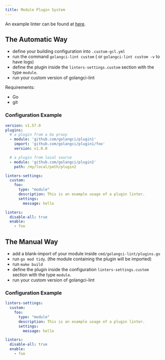 ```yaml
---
title: Module Plugin System
---
```


An example linter can be found at [here](https://github.com/golangci/example-plugin-module-linter/settings).

## The Automatic Way

- define your building configuration into `.custom-gcl.yml`
- run the command `golangci-lint custom` ( or `golangci-lint custom -v` to have logs)
- define the plugin inside the  `linters-settings.custom` section with the type `module`.
- run your custom version of golangci-lint

Requirements:
- Go
- git

### Configuration Example

```yaml title=.custom-gcl.yml
version: v1.57.0
plugins:
  # a plugin from a Go proxy
  - module: 'github.com/golangci/plugin1'
    import: 'github.com/golangci/plugin1/foo'
    version: v1.0.0

  # a plugin from local source
  - module: 'github.com/golangci/plugin2'
    path: /my/local/path/plugin2
```

```yaml title=.golangci.yml
linters-settings:
  custom:
    foo:
      type: "module"
      description: This is an example usage of a plugin linter.
      settings:
        message: hello

linters:
  disable-all: true
  enable:
    - foo
```

## The Manual Way

- add a blank-import of your module inside `cmd/golangci-lint/plugins.go`
- run `go mod tidy`. (the module containing the plugin will be imported)
- run `make build`
- define the plugin inside the configuration `linters-settings.custom` section with the type `module`.
- run your custom version of golangci-lint

### Configuration Example

```yaml title=.golangci.yml
linters-settings:
  custom:
    foo:
      type: "module"
      description: This is an example usage of a plugin linter.
      settings:
        message: hello

linters:
  disable-all: true
  enable:
    - foo
```
